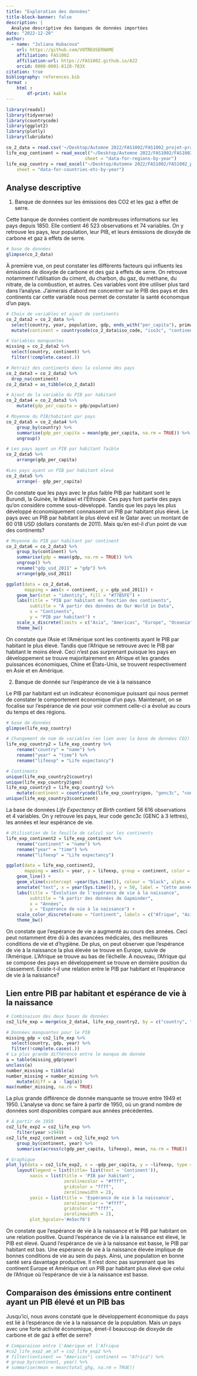 ```yaml
---
title: "Exploration des données"
title-block-banner: false
description: | 
  Analyse descriptive des banques de données importées
date: "2022-12-20"
author:
  - name: "Juliana Hubacova"
    url: https://github.com/VOTREUSERNAME
    affiliation: FAS1002
    affiliation-url: https://FAS1002.github.io/A22
    orcid: 0000-0001-8128-783X
citation: true
bibliography: references.bib
format :
    html : 
        df-print: kable
---
```


```r
library(readxl)
library(tidyverse)
library(countrycode)
library(ggplot2)
library(plotly)
library(lubridate)
```

```r
co_2_data = read.csv('~/Desktop/Automne 2022/FAS1002/FAS1002_projet-pratique/data/raw/owid-co2-data.csv')
life_exp_continent = read_excel("~/Desktop/Automne 2022/FAS1002/FAS1002_projet-pratique/data/raw/Gapminder_life_expectancy_v12.xlsx",
                              sheet = "data-for-regions-by-year")
life_exp_country = read_excel("~/Desktop/Automne 2022/FAS1002/FAS1002_projet-pratique/data/raw/Gapminder_life_expectancy_v12.xlsx", 
    sheet = "data-for-countries-etc-by-year")
```

## Analyse descriptive

1.  Banque de données sur les émissions des CO2 et les gaz à effet de serre.

Cette banque de données contient de nombreuses informations sur les pays depuis 1850. Elle contient 46 523 observations et 74 variables. On y retrouve les pays, leur population, leur PIB, et leurs émissions de dioxyde de carbone et gaz à effets de serre.

```r
# base de données
glimpse(co_2_data)
```

À première vue, on peut constater les différents facteurs qui influents les émissions de dioxyde de carbone et des gaz à effets de serre. On retrouve notamment l'utilisation du ciment, du charbon, du gaz, du méthane, du nitrate, de la combustion, et autres. Ces variables vont être utiliser plus tard dans l'analyse. J'aimerais d'abord me concentrer sur le PIB des pays et des continents car cette variable nous permet de constater la santé économque d'un pays.

```r
# Choix de variables et ajout de continents
co_2_data2 = co_2_data %>% 
  select(country, year, population, gdp, ends_with("per_capita"), primary_energy_consumption, total_ghg) %>% 
  mutate(continent = countrycode(co_2_data$iso_code, "iso3c", "continent"))

# Variables manquantes 
missing = co_2_data2 %>% 
  select(country, continent) %>% 
  filter(!complete.cases(.))

# Retrait des continents dans la colonne des pays 
co_2_data3 = co_2_data2 %>% 
  drop_na(continent)
co_2_data3 = as_tibble(co_2_data3)

# Ajout de la variable du PIB par habitant
co_2_data4 = co_2_data3 %>% 
    mutate(gdp_per_capita = gdp/population)

# Moyenne du PIB/habitant par pays
co_2_data5 = co_2_data4 %>% 
    group_by(country) %>% 
    summarise(gdp_per_capita = mean(gdp_per_capita, na.rm = TRUE)) %>% 
    ungroup()

# Les pays ayant un PIB par habitant faible
co_2_data5 %>% 
    arrange(gdp_per_capita)

#Les pays ayant un PIB par habitant élevé
co_2_data5 %>% 
    arrange(- gdp_per_capita)
```

On constate que les pays avec le plus faible PIB par habitant sont le Burundi, la Guinée, le Malawi et l'Éthiopie. Ces pays font partie des pays qu'on considère comme sous-développé. Tandis que les pays les plus développé économiquement connaissent un PIB par habitant plus élevé. Le pays avec un PIB par habitant le plus élevé est le Qatar avec un montant de 60 018 USD (dollars constants de 2011). Mais qu'en est-il d'un point de vue des continents?

```r
# Moyenne du PIB par habitant par continent
co_2_data6 = co_2_data3 %>% 
    group_by(continent) %>% 
    summarise(gdp = mean(gdp, na.rm = TRUE)) %>% 
    ungroup() %>% 
    rename("gdp_usd_2011" = "gdp") %>% 
    arrange(gdp_usd_2011)

ggplot(data = co_2_data6, 
       mapping = aes(x = continent, y = gdp_usd_2011)) +
    geom_bar(stat = "identity", fill = "#77B5FE") + 
    labs(title = "PIB par habitant en fonction des continents", 
         subtitle = "À partir des données de Our World in Data", 
         x = "Continents", 
         y = "PIB par habitant") +
    scale_x_discrete(limits = c("Asia", "Americas", "Europe", "Oceania", "Africa")) +
    theme_bw()
```

On constate que l'Asie et l'Amérique sont les continents ayant le PIB par habitant le plus élevé. Tandis que l'Afrique se retrouve avec le PIB par habitant le moins élevé. Ceci n'est pas surprenant puisque les pays en développement se trouve majoritairement en Afrique et les grandes puissances économiques, Chine et États-Unis, se trouvent respectivement en Asie et en Amérique.

2.  Banque de donnée sur l'espérance de vie à la naissance

Le PIB par habitant est un indicateur économique puissant qui nous permet de constater le comportement économique d'un pays. Maintenant, on se focalise sur l'espérance de vie pour voir comment celle-ci a évolué au cours du temps et des régions.

```r
# base de données 
glimpse(life_exp_country)

# Changement de nom de variables (en lien avec la base de données CO2)
life_exp_country2 = life_exp_country %>% 
    rename("country" = "name") %>% 
    rename("year" = "time") %>% 
    rename("lifeexp" = "Life expectancy")

# Continents
unique(life_exp_country2$country)
unique(life_exp_country2$geo)
life_exp_country3 = life_exp_country2 %>% 
    mutate(continent = countrycode(life_exp_country$geo, "genc3c", "continent"))
unique(life_exp_country3$continent)
```

La base de données *Life Expectancy at Birth* contient 56 616 observations et 4 variables. On y retrouve les pays, leur code genc3c (GENC à 3 lettres), les années et leur espérance de vie.

```r
# Utilisation de le feuille de calcul sur les continents
life_exp_continent2 = life_exp_continent %>% 
    rename("continent" = "name") %>% 
    rename("year" = "time") %>% 
    rename("lifeexp" = "Life expectancy")

ggplot(data = life_exp_continent2, 
       mapping = aes(x = year, y = lifeexp, group = continent, color = continent)) +
    geom_line() +
    geom_vline(xintercept =year(Sys.time()), colour = "black", alpha = .6, linetype = "dashed") +
    annotate("text", x = year(Sys.time()), y = 50, label = "Cette année", size = 3, color = "black", alpha = .6) +
    labs(title = "Évolution de l'espérance de vie à la naissance", 
         subtitle = "À partir des données de Gapminder",
         x = "Années", 
         y = "Espérance de vie à la naissance") +
    scale_color_discrete(name = "Continent", labels = c("Afrique", "Asie", "Europe", "Amérique")) +
    theme_bw()
```

On constate que l'espérance de vie a augmenté au cours des années. Ceci peut notamment être dû à des avancées médicales, des meilleures conditions de vie et d'hygiène. De plus, on peut observer que l'espérance de vie à la naissance la plus élevée se trouve en Europe, suivie de l'Amérique. L'Afrique se trouve au bas de l'échelle. À nouveau, l'Afrique qui se compose des pays en développement se trouve en dernière position du classement. Existe-t-il une relation entre le PIB par habitant et l'espérance de vie à la naissance?

## Lien entre PIB par habitant et espérance de vie à la naissance

```r
# Combinaison des deux bases de données
co2_life_exp = merge(co_2_data4, life_exp_country2, by = c("country", "year"))

# Données manquantes pour le PIB
missing_gdp = co2_life_exp %>% 
  select(country, gdp, year) %>% 
  filter(!complete.cases(.))
# La plus grande différence entre le manque de donnée
a = table(missing_gdp$year)
unclass(a)
number_missing = tibble(a)
number_missing = number_missing %>% 
    mutate(diff = a - lag(a))
max(number_missing, na.rm = TRUE)
```

La plus grande différence de donnée manquante se trouve entre 1949 et 1950. L'analyse va donc se faire à partir de 1950, où un grand nombre de données sont disponibles comparé aux années précédentes.

```r
# À partir de 1950
co2_life_exp2 = co2_life_exp %>% 
    filter(year >1949)
co2_life_exp2_continent = co2_life_exp2 %>% 
    group_by(continent, year) %>% 
    summarise(across(c(gdp_per_capita, lifeexp), mean, na.rm = TRUE))

# Graphique
plot_ly(data = co2_life_exp2, x = ~gdp_per_capita, y = ~lifeexp, type = 'scatter', color = ~continent, frame = ~year, size = ~population, text = ~country, mode = 'markers',width = "100%", height = 500) %>% 
    layout(legend = list(title= list(text = 'Continent')),
         xaxis = list(title = 'PIB par habitant',
                      zerolinecolor = "#ffff",
                      gridcolor = "ffff",
                      zerolinewidth = 2),
         yaxis = list(title = 'Espérance de vie à la naissance',
                      zerolinecolor = "#ffff",
                      gridcolor = "ffff",
                      zerolinewidth = 2),
         plot_bgcolor='#e5ecf6')
```

On constate que l'espérance de vie à la naissance et le PIB par habitant on une relation positive. Quand l'espérance de vie à la naissance est élevé, le PIB est élevé. Quand l'espérance de vie à la naissance est basse, le PIB par habitant est bas. Une espérance de vie à la naissance élevée implique de bonnes conditions de vie au sein du pays. Ainsi, une population en bonne santé sera davantage productive. Il n'est donc pas surprenant que les continent Europe et Amérique ont un PIB par habitant plus élevé que celui de l'Afrique où l'espérance de vie à la naissance est basse. 

## Comparaison des émissions entre continent ayant un PIB élevé et un PIB bas

Jusqu'ici, nous avons constaté que le développement économique du pays est lié à l'espérance de vie à la naissance de la population. Mais un pays avec une forte activité économique, émet-il beaucoup de dioxyde de carbone et de gaz à effet de serre?

```r
# Comparaison entre l'Amérique et l'Afrique
#co2_life_exp2_am_af = co2_life_exp2 %>% 
# filter(continent == "Americas"| continent == "Africa") %>% 
# group_by(continent, year) %>% 
# summarise(mean = mean(total_ghg, na.rm = TRUE))



```
